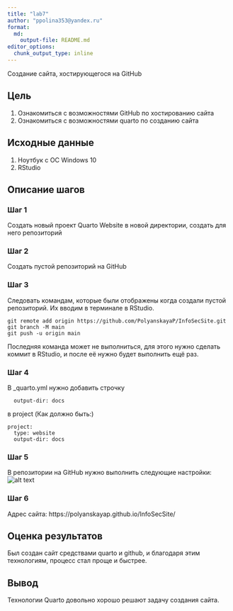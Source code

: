 ```yaml
---
title: "lab7"
author: "ppolina353@yandex.ru"
format:   
  md:
    output-file: README.md
editor_options: 
  chunk_output_type: inline
---
```

Создание сайта, хостирующегося на GitHub

## Цель

1.  Ознакомиться с возможностями GitHub по хостированию сайта\n
2.  Ознакомиться с возможностями quarto по созданию сайта \n

## Исходные данные

1. Ноутбук с ОС Windows 10 \n
2. RStudio \n

## Описание шагов

### Шаг 1

Создать новый проект Quarto Website в новой директории, создать для него репозиторий

### Шаг 2

Создать пустой репозиторий на GitHub

### Шаг 3

Следовать командам, которые были отображены когда создали пустой репозиторий. Их вводим в терминале в RStudio.
```
git remote add origin https://github.com/PolyanskayaP/InfoSecSite.git
git branch -M main
git push -u origin main
```
Последняя команда может не выполниться, для этого нужно сделать коммит в RStudio, и после её нужно будет выполнить ещё раз. 

### Шаг 4

В _quarto.yml нужно добавить строчку \n
```{}
  output-dir: docs 
```
в project
(Как должно быть:) \n
```{}
project:
  type: website
  output-dir: docs 
```

### Шаг 5 

В репозитории на GitHub нужно выполнить следующие настройки: \n
![alt text](./1.png)

### Шаг 6 

Адрес сайта: https://polyanskayap.github.io/InfoSecSite/


## Оценка результатов

Был создан сайт средствами quarto и github, и благодаря этим технологиям, процесс стал проще и быстрее.

## Вывод

Технологии Quarto довольно хорошо решают задачу создания сайта.
